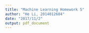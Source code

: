 ```yaml
---
title: "Machine Learning Homework 5"
author: "He Li, 2014012684"
date: "2017/11/2"
output: pdf_document
---
```


\newtheorem{pb}{Problem}

\begin{pb}
AdaBoost is a greedy exponential loss with the following two properties, prove them. 
\begin{align}
\label{eqna}
\alpha_t &= \arg\min_\alpha \sum_{i=1}^n D_t(i) \exp\{-y_i\alpha_t h_t(x_i)\} \\
\label{eqnb}
\prod_{t=1}^T z_t &= \frac{1}{n} \sum_{i=1}^n \exp\left\{-y_i \sum_{t=1}^T \alpha_t h_t(x_i)\right\} = \frac{1}{n} \sum_i \exp\left\{-y_i f(x_i)\right\}
\end{align}
\end{pb}
\begin{proof}
We first prove (\ref{eqna}). Denote $F_t(\alpha) = \sum_{i=1}^n D_t(i) \exp\{-y_i\alpha_t h_t(x_i)\}$, when $F_t(\alpha)$ reaches its minimum,
\begin{align*}
\frac{\partial F_t(\alpha)}{\partial \alpha} &= \sum_{i=1}^n -y_ih_t(x_i) D_t(i) \exp\{-y_i\alpha_t h_t(x_i)\} = 0 \\ 
\Longrightarrow \sum_{i=1}^n I[y_i \neq h_t(x_i)] D_t(i) \exp\{I[y_i \neq h_t(x_i)]\alpha_t\} &= \sum_{i=1}^n I[y_i = h_t(x_i)] D_t(i) \exp\{- I[y_i = h_t(x_i)]\alpha_t\}
\end{align*}
Given the fact that
$$
\sum_{i=1}^n D_t(i)I[y_i \neq h_t(x_i)] + \sum_{i=1}^n D_t(i)I[y_i = h_t(x_i)] = \sum_{i=1}^n D_t(i) = 1
$$
We have
$$
\epsilon_t \exp\{\alpha_t\} = (1 - \epsilon_t) \exp\{-\alpha_t\}
$$
Therefore,
$$
\alpha_t = \frac{1}{2} \ln \frac{1 - \epsilon_t}{\epsilon_t} = \frac{1}{2} \ln \frac{1 + \gamma_t}{1 - \gamma_t}
$$

We then prove (\ref{eqnb}). Given that
\begin{align*}
z_t :&= \sum_{i=1}^n  D_t(i) \exp\left\{- y_i \alpha_t h_t(x_i)\right\} \\
D_t(i) :&= \frac{D_{t-1}(i) \exp\left\{- y_i \alpha_{t-1} h_{t-1}(x_i)\right\}}{z_{t-1}}
\end{align*}
Obviously,
\begin{align*}
z_T &= \sum_{i=1}^n  D_T(i) \exp\left\{- y_i \alpha_T h_T(x_i)\right\} \\
&= \sum_{i=1}^n  \frac{D_{T-1}(i) \exp\left\{- y_i \alpha_{T-1} h_{T-1}(x_i)\right\}}{z_{T-1}} \exp\left\{- y_i \alpha_T h_T(x_i)\right\} \\
&...... \\
&= \sum_{i=1}^n  D_{1}(i) \frac{\exp\left\{- y_i \sum_{t=1}^{T}\alpha_{t} h_{t}(x_i)\right\}}{\prod_{t=1}^{T-1}z_t}
\end{align*}
Therefore, we have our conclusion.
$$
\prod_{t=1}^{T}z_t = \frac{1}{n} \sum_{i=1}^n \exp\left\{-y_i \sum_{t=1}^T \alpha_t h_t(x_i)\right\} = \frac{1}{n} \sum_{i=1}^n \exp\left\{-y_i f(x_i)\right\}
$$
\end{proof}

\vspace{12 pt}

\begin{pb}
Suppose $\gamma_t \geq \gamma \geq 0$ for $t \in [1, ... ,T]$. Then
\begin{align}
P_s\left(yf(x) \leq 0\right) &= \frac{1}{n} I\left[y_i f(x_i) \leq 0\right] \notag\\
&\leq \frac{1}{n} \sum_{i=1}^n \exp\left\{-y_if(x_i)\right\} \notag \\
&\leq (1 - \gamma^2)^{\frac{T}{2}}
\end{align}
\end{pb}

\begin{proof}
We first prove that 
$$
\frac{1}{n} I\left[y_i f(x_i) \leq 0\right] \leq \frac{1}{n} \sum_{i=1}^n \exp\left\{-y_if(x_i)\right\}
$$
However, this is quite obvious given the fact that $I\left[y_i f(x_i) \leq 0\right] \leq \exp\left\{-y_if(x_i)\right\}$ everywhere(surrogate loss of 0-1 loss).

We then prove that
$$
\frac{1}{n} \sum_{i=1}^n \exp\left\{-y_if(x_i)\right\} \leq (1 - \gamma^2)^{\frac{T}{2}}
$$
We already know that 
$$
\frac{1}{n} \sum_{i=1}^n \exp\left\{-y_if(x_i)\right\} = \prod_{t=1}^T z_t
$$
Therefore,
\begin{align*}
\frac{1}{n} \sum_{i=1}^n \exp\left\{-y_if(x_i)\right\} 
&= \prod_{t=1}^T \left\{\sum_{i=1}^n \exp\left\{\alpha_t\right\} D_t(i) I[y_i \neq h_t(x_i) + \exp\left\{-\alpha_t\right\} D_t(i) I[y_i = h_t(x_i)]\right\} \\
&= \prod_{t=1}^T \left\{\exp\{\alpha_t\} \epsilon_t + \exp\{-\alpha_t\} (1-\epsilon_t) \right\}\\
&= \prod_{t=1}^T \left\{\sqrt{\frac{1+\gamma_t}{1-\gamma_t}} \frac{1-\gamma_t}{2} + \sqrt{\frac{1-\gamma_t}{1+\gamma_t}} \frac{1+\gamma_t}{2} \right\} \\
&= \prod_{t=1}^T \sqrt{1 - \gamma_t^2} \\
&\leq (1 - \gamma^2)^{\frac{T}{2}}
\end{align*}
\end{proof}
\vspace{12 pt}
\begin{pb}
Calculate the following function
\begin{align}
\sum_{i=1}^n D_{t+1}(i) I[y_i \neq h_t(x_i)] 
\end{align}
\end{pb}

\begin{proof}
\begin{align*}
\sum_{i=1}^n D_{t+1}(i) I[y_i \neq h_t(x_i)] 
&= \sum_{i=1}^n \frac{D_t(i) \exp\left\{- y_i \alpha_t h_t(x_i)\right\}}{\sum_i  D_t(i) \exp\left\{- y_i \alpha_t h_t(x_i)\right\}} I[y_i \neq h_t(x_i)] \\
&= \frac{\sum_{i=1}^n \exp\left\{\alpha_t\right\} D_t(i) I[y_i \neq h_t(x_i)]}{\sum_{i=1}^n \exp\left\{\alpha_t\right\} D_t(i) I[y_i \neq h_t(x_i) + \exp\left\{-\alpha_t\right\} D_t(i) I[y_i = h_t(x_i)]} \\
&= \frac{\exp\left\{\alpha_t\right\} \epsilon_t}{\exp\left\{\alpha_t\right\} \epsilon_t + \exp\left\{-\alpha_t\right\} (1-\epsilon_t)}
\end{align*}
Given that
$$
\alpha_t =  \frac{1}{2} \ln \frac{1 + \gamma_t}{1 - \gamma_t} = \frac{1}{2} \ln \frac{1 - \epsilon_t}{\epsilon_t}
$$
We have
\begin{align*}
\sum_{i=1}^n D_{t+1}(i) I[y_i \neq h_t(x_i)] 
&= \frac{\frac{1 - \epsilon_t}{\epsilon_t} \epsilon_t}{\frac{1 - \epsilon_t}{\epsilon_t} \epsilon_t + (1-\epsilon_t)} \\
&= \frac{1}{2}
\end{align*}
\end{proof}


